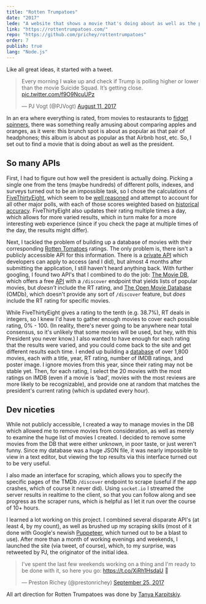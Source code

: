 ```yaml
---
title: "Rotten Trumpatoes"
date: "2017"
lede: "A website that shows a movie that's doing about as well as the president."
link: "https://rottentrumpatoes.com/"
repo: "https://github.com/prichey/rottentrumpatoes"
order: 7
publish: true
lang: "Node.js"
---
```





<section class="blog-section">

Like all great ideas, it started with a tweet.

<blockquote class="twitter-tweet" data-cards="hidden" data-lang="en"><p lang="en" dir="ltr">Every morning I wake up and check if Trump is polling higher or lower than the movie Suicide Squad. It’s getting close. <a href="https://t.co/f9O9NcuUPz">pic.twitter.com/f9O9NcuUPz</a></p>&mdash; PJ Vogt (@PJVogt) <a href="https://twitter.com/PJVogt/status/895824447113842689?ref_src=twsrc%5Etfw">August 11, 2017</a></blockquote>

In an era where everything is rated, from movies to restaurants to <a href="https://thewirecutter.com/reviews/best-fidget-spinners/" target="_blank">fidget spinners</a>, there was something really amusing about comparing apples and oranges, as it were: this brunch spot is about as popular as that pair of headphones; this album is about as popular as that Airbnb host, etc. So, I set out to find a movie that is doing about as well as the president.

<div class="blog-inset">
  <ZoomImage src={index} zoomSrc={indexZoom} alt='Rotten Trumpatoes' />
</div>

</section>

<section class="blog-section">

## So many APIs

First, I had to figure out how well the president is actually doing. Picking a single one from the tens (maybe hundreds) of different polls, indexes, and surveys turned out to be an impossible task, so I chose the calculations of <a href="http://fivethirtyeight.com/" target="_blank">FiveThirtyEight</a>, which seem to be <a href="http://fivethirtyeight.com/features/how-were-tracking-donald-trumps-approval-ratings/" target="_blank">well reasoned</a> and attempt to account for all other major polls, with each of those scores weighted based on <a href="https://projects.fivethirtyeight.com/pollster-ratings/" target="_blank">historical accuracy</a>. FiveThirtyEight also updates their rating multiple times a day, which allows for more varied results, which in turn make for a more interesting web experience (since if you check the page at multiple times of the day, the results might differ).

Next, I tackled the problem of building up a database of movies with their corresponding <a href="https://www.rottentomatoes.com/" target="_blank">Rotten Tomatoes</a> ratings. The only problem is, there isn't a publicly accessible API for this information. There is a <a href="https://developer.fandango.com/Rotten_Tomatoes" target="_blank">private API</a> which developers can apply to access (and I did), but almost 4 months after submitting the application, I still haven't heard anything back. With further googling, I found two API's that I combined to do the job: <a href="https://www.themoviedb.org/" target="_blank">The Movie DB</a>, which offers a free <a href="https://www.themoviedb.org/documentation/api" target="_blank">API</a> with a `/discover` endpoint that yields lists of popular movies, but *doesn't* include the RT rating, and <a href="http://www.omdbapi.com/" target="_blank">The Open Movie Database</a> (OMDb), which doesn't provide any sort of `/discover` feature, but *does* include the RT rating for specific movies.

While FiveThirtyEight gives a rating to the tenth (e.g. 38.7%), RT deals in integers, so I knew I'd have to gather enough movies to cover each possible rating, 0% - 100. (In reality, there's never going to be anywhere near total consensus, so it's unlikely that some movies will be used, but hey, with this President you never know.) I also wanted to have enough for each rating that the results were varied, and you could come back to the site and get different results each time. I ended up building a <a href="https://github.com/prichey/rottentrumpatoes/blob/master/movies.json" target="_blank">database</a> of over 1,800 movies, each with a title, year, RT rating, number of IMDB ratings, and poster image. I ignore movies from this year, since their rating may not be stable yet. Then, for each rating, I select the 20 movies with the most ratings on IMDB (even if a movie is 'bad', movies with the most reviews are more likely to be recognizable), and provide one at random that matches the president's current rating (which is updated every hour).
</section>

<section class="blog-section">

## Dev niceties

While not publicly accessible, I created a way to manage movies in the DB which allowed me to remove movies from consideration, as well as merely to examine the huge list of movies I created. I decided to remove some movies from the DB that were either unknown, in poor taste, or just weren't funny. Since my database was a huge JSON file, it was nearly impossible to view in a text editor, but viewing the top results via this interface turned out to be very useful.

<div class="blog-inset">
  <ZoomImage src={movies} zoomSrc={moviesZoom} alt='Movies Interface' />
</div>

I also made an interface for scraping, which allows you to specify the specific pages of the TMDb `/discover` endpoint to scrape (useful if the app crashes, which of course it never did). Using `socket.io` I streamed the server results in realtime to the client, so that you can follow along and see progress as the scraper runs, which is helpful as I let it run over the course of 10+ hours.

<div class="blog-inset">
  <ZoomImage src={scrape} zoomSrc={scrapeZoom} alt='Scraping Interface' />
</div>

I learned a lot working on this project. I combined several disparate API's (at least 4, by my count), as well as brushed up my scraping skills (most of it done with Google's newish <a href="https://github.com/GoogleChrome/puppeteer" target="_blank">Puppeteer</a>, which turned out to be a blast to use). After more than a month of working evenings and weekends, I launched the site (via tweet, of course), which, to my surprise, was retweeted by PJ, the originator of the initial idea.

<blockquote class="twitter-tweet" data-cards="hidden" data-lang="en"><p lang="en" dir="ltr">I&#39;ve spent the last few weekends working on a thing and I&#39;m ready to be done with it, so here you go: <a href="https://t.co/XiRh1HsdaU">https://t.co/XiRh1HsdaU</a> 🎈</p>&mdash; Preston Richey (@prestonrichey) <a href="https://twitter.com/prestonrichey/status/912454228622397440?ref_src=twsrc%5Etfw">September 25, 2017</a></blockquote>


All art direction for Rotten Trumpatoes was done by <a href="http://www.tanyakarpitskiy.com/" target="_blank">Tanya Karpitskiy</a>.
</section>
